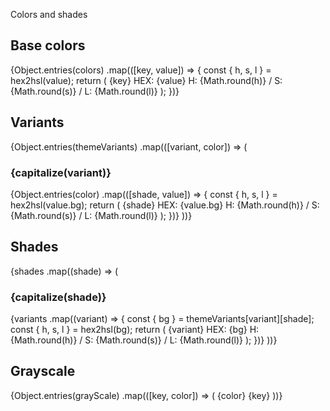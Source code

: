 

<Meta title="Overview/Colors" />

<Jumbo>Colors and shades</Jumbo>

<H2>Base colors</H2>

<Grid gap={32} justifyContent="start" templateColumns="repeat(5, auto)">
  {Object.entries(colors)
    .map(([key, value]) => {
      const { h, s, l } = hex2hsl(value);
      return (
        <Box key={key} mb="lg">
          <Box>
            <FlexCenter
              height={128}
              radius="round"
              shade="mid"
              variant={key}
              width={128}
            >
              {key}
            </FlexCenter>
            <Paragraph align="center" size="small" mt="xs">HEX: {value}</Paragraph>
            <Paragraph align="center" size="small">
              H: {Math.round(h)} / S: {Math.round(s)} / L: {Math.round(l)}
            </Paragraph>
          </Box>
        </Box>
      );
    })}
</Grid>

<H2>Variants</H2>

<div>
  {Object.entries(themeVariants)
    .map(([variant, color]) => (
      <Box key={variant} mb="lg">
        <H3>{capitalize(variant)}</H3>
        <Grid gap={32} justifyContent="start" templateColumns="repeat(7, auto)">
          {Object.entries(color)
            .map(([shade, value]) => {
              const { h, s, l } = hex2hsl(value.bg);
              return (
                <Box key={shade}>
                  <FlexCenter
                    height={128}
                    radius="round"
                    shade={shade}
                    variant={variant}
                    width={128}
                  >
                    {shade}
                  </FlexCenter>
                  <Paragraph align="center" size="small" mt="xs">HEX: {value.bg}</Paragraph>
                  <Paragraph align="center" size="small">
                    H: {Math.round(h)} / S: {Math.round(s)} / L: {Math.round(l)}
                  </Paragraph>
                </Box>
              );
            })}
        </Grid>
      </Box>
    ))}
</div>


<H2>Shades</H2>

<div>
  {shades
    .map((shade) => (
      <Box key={shade} mb="lg">
        <H3>{capitalize(shade)}</H3>
        <Grid gap={32} justifyContent="start" templateColumns="repeat(5, auto)">
          {variants
            .map((variant) => {
              const { bg } = themeVariants[variant][shade];
              const { h, s, l } = hex2hsl(bg);
              return (
                <Box key={variant}>
                  <FlexCenter
                    height={128}
                    radius="round"
                    shade={shade}
                    variant={variant}
                    width={128}
                  >
                    {variant}
                  </FlexCenter>
                  <Paragraph align="center" size="small" mt="xs">HEX: {bg}</Paragraph>
                  <Paragraph align="center" size="small">
                    H: {Math.round(h)} / S: {Math.round(s)} / L: {Math.round(l)}
                  </Paragraph>
                </Box>
              );
            })}
        </Grid>
      </Box>
    ))}
</div>

<H2>Grayscale</H2>
<div>

  <Grid gap={32} justifyContent="start" templateColumns="repeat(5, auto)">
    {Object.entries(grayScale)
      .map(([key, color]) => (
        <Box key={color}>
          <FlexCenter
            height={128}
            radius="round"
            width={128}
            style={{ backgroundColor: color }}
          >
            <Text style={{ color: textColor(color) }}>{color}</Text>
          </FlexCenter>
          <Paragraph align="center" size="small" mt="xs">{key}</Paragraph>
        </Box>
      ))}
  </Grid>
</div>

